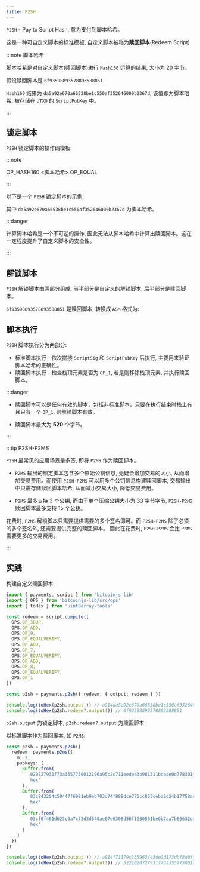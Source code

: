 ```yaml
---
title: P2SH
---
```


`P2SH` - Pay to Script Hash, 意为支付到脚本哈希。

这是一种可自定义脚本的标准模板, 自定义脚本被称为**赎回脚本**(Redeem Script)

:::note 脚本哈希

脚本哈希是对自定义脚本(赎回脚本)进行 `Hash160` 运算的结果, 大小为 20 字节。

假设赎回脚本是 `6f93598893578893588851`

<Hash160Calculator defaultValue='6f93598893578893588851' />

`Hash160` 结果为 `da5a92e670a66538be1c550af352646000b2367d`, 该值即为脚本哈希, 被存储在 `UTXO` 的 `ScriptPubKey` 中。

:::

## 锁定脚本

`P2SH` 锁定脚本的操作码模板:

:::note

OP_HASH160 \<脚本哈希> OP_EQUAL

:::

以下是一个 `P2SH` 锁定脚本的示例:

<ScriptAsmTab
  hex='a914da5a92e670a66538be1c550af352646000b2367d87'
  txid='7d46745463a28049cb93d2c964320912d9c296c1038cb24cc3716255c397a87f'
  index='1'
/>

其中 `da5a92e670a66538be1c550af352646000b2367d` 为脚本哈希。

:::danger

计算脚本哈希是一个不可逆的操作, 因此无法从脚本哈希中计算出赎回脚本。这在一定程度提升了自定义脚本的安全性。

:::

## 解锁脚本

`P2SH` 解锁脚本由两部分组成, 前半部分是自定义的解锁脚本, 后半部分是赎回脚本。

<ScriptAsmTab
  hex='5355540b6f93598893578893588851'
  txid='09afa3b1393f99bb01aa754dd4b89293fd8d6c9741488b537d14f7f81de1450e'
  index='0'
  type='ScriptSig'
/>

`6f93598893578893588851` 是赎回脚本, 转换成 `ASM` 格式为:

<ScriptAsmTab hex='6f93598893578893588851' />

## 脚本执行

`P2SH` 脚本执行分为两部分:

- 标准脚本执行 - 依次拼接 `ScriptSig` 和 `ScriptPubKey` 后执行, 主要用来验证脚本哈希的正确性。
- 赎回脚本执行 - 检查栈顶元素是否为 `OP_1`, 若是则移除栈顶元素, 并执行赎回脚本。

<ScriptStackSimulator txid='09afa3b1393f99bb01aa754dd4b89293fd8d6c9741488b537d14f7f81de1450e' />

:::danger

- 赎回脚本可以是任何有效的脚本，包括非标准脚本。只要在执行结束时栈上有且只有一个 `OP_1`, 则解锁脚本有效。

- 赎回脚本最大为 **520** 个字节。

:::

:::tip P2SH-P2MS

`P2SH` 最常见的应用场景是多签, 即将 `P2MS` 作为赎回脚本。

- `P2MS` 输出的锁定脚本包含多个原始公钥信息, 无疑会增加交易的大小, 从而增加交易费用。而使用 `P2SH-P2MS` 可以用多个公钥信息构建赎回脚本, 交易输出中只需存储赎回脚本哈希, 从而减小交易大小, 降低交易费用。

- `P2MS` 最多支持 3 个公钥, 而由于单个压缩公钥大小为 33 字节字节, `P2SH-P2MS` 赎回脚本最多支持 15 个公钥。

花费时, `P2MS` 解锁脚本只需要提供需要的多个签名即可。而 `P2SH-P2MS` 除了必须的多个签名外, 还需要提供完整的赎回脚本。 因此在花费时, `P2SH-P2MS` 会比 `P2MS` 需要更多的交易费用。

:::

## 实践

构建自定义赎回脚本

```ts
import { payments, script } from 'bitcoinjs-lib'
import { OPS } from 'bitcoinjs-lib/src/ops'
import { toHex } from 'uint8array-tools'

const redeem = script.compile([
  OPS.OP_3DUP,
  OPS.OP_ADD,
  OPS.OP_9,
  OPS.OP_EQUALVERIFY,
  OPS.OP_ADD,
  OPS.OP_7,
  OPS.OP_EQUALVERIFY,
  OPS.OP_ADD,
  OPS.OP_8,
  OPS.OP_EQUALVERIFY,
  OPS.OP_1
])

const p2sh = payments.p2sh({ redeem: { output: redeem } })

console.log(toHex(p2sh.output!)) // a914da5a92e670a66538be1c550af352646000b2367d87
console.log(toHex(p2sh.redeem?.output!)) // 6f93598893578893588851
```

`p2sh.output` 为锁定脚本, `p2sh.redeem?.output` 为赎回脚本

以标准脚本作为赎回脚本, 如 `P2MS`:

```ts
const p2sh = payments.p2sh({
  redeem: payments.p2ms({
    m: 2,
    pubkeys: [
      Buffer.from(
        '020727931f73a3557750012196a95c2c711eedea3b981311bdaae0d77830147f5e',
        'hex'
      ),
      Buffer.from(
        '03c843204c50447f6981eb9eb703d74f888dce775cc853ceba2d24b17758ac949c',
        'hex'
      ),
      Buffer.from(
        '03cf0f461d623c3a7c73d3d540ae07e6308d56f1630551be0b7aa7b86632ce4f60',
        'hex'
      )
    ]
  })
})

console.log(toHex(p2sh.output!)) // a914f71179c135963f43de2d173dbf8a0faa72def6ba87
console.log(toHex(p2sh.redeem?.output!)) // 5221020727931f73a3557750012196a95c2c711eedea3b981311bdaae0d77830147f5e2103c843204c50447f6981eb9eb703d74f888dce775cc853ceba2d24b17758ac949c2103cf0f461d623c3a7c73d3d540ae07e6308d56f1630551be0b7aa7b86632ce4f6053ae
```
